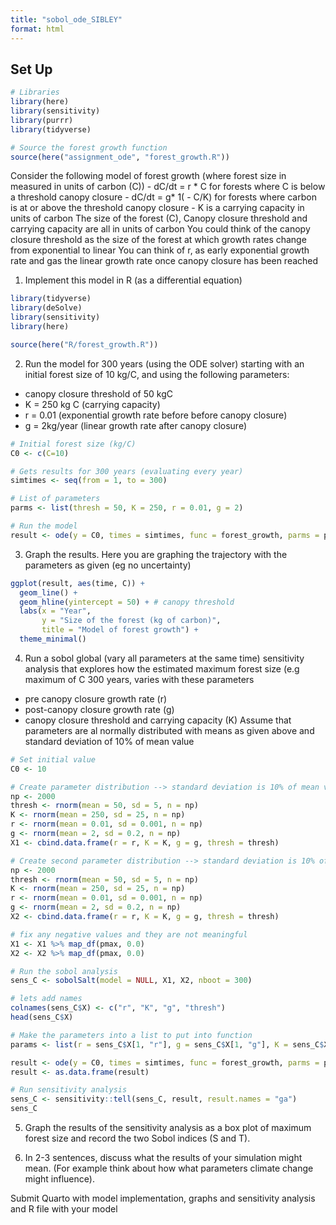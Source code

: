 ```yaml
---
title: "sobol_ode_SIBLEY"
format: html
---
```


## Set Up

```r
# Libraries 
library(here)
library(sensitivity)
library(purrr)
library(tidyverse)

# Source the forest growth function 
source(here("assignment_ode", "forest_growth.R"))
```






Consider the following model of forest growth (where forest size in measured in units of carbon (C))
- dC/dt = r * C for forests where C is below a threshold canopy closure
- dC/dt = g* 1( - C/K) for forests where carbon is at or above the threshold canopy closure
- K is a carrying capacity in units of carbon
The size of the forest (C), Canopy closure threshold and carrying capacity are all in units of carbon You could think of the canopy closure threshold as the size of the forest at which growth rates change from exponential to linear You can think of r, as early exponential growth rate and gas the linear growth rate once canopy closure has been reached

1. Implement this model in R (as a differential equation)
```r
library(tidyverse)
library(deSolve)
library(sensitivity)
library(here)

source(here("R/forest_growth.R"))
```

2. Run the model for 300 years (using the ODE solver) starting with an initial forest size of 10 kg/C, and using the following parameters:
  - canopy closure threshold of 50 kgC
  - K = 250 kg C (carrying capacity)
  - r = 0.01 (exponential growth rate before before canopy closure)
  - g = 2kg/year (linear growth rate after canopy closure)
  
```r
# Initial forest size (kg/C)
C0 <- c(C=10)

# Gets results for 300 years (evaluating every year)
simtimes <- seq(from = 1, to = 300)

# List of parameters
parms <- list(thresh = 50, K = 250, r = 0.01, g = 2)

# Run the model
result <- ode(y = C0, times = simtimes, func = forest_growth, parms = parms)
```

3. Graph the results. Here you are graphing the trajectory with the parameters as given (eg no uncertainty)

```r
ggplot(result, aes(time, C)) +
  geom_line() +
  geom_hline(yintercept = 50) + # canopy threshold
  labs(x = "Year",
       y = "Size of the forest (kg of carbon)",
       title = "Model of forest growth") +
  theme_minimal()
```

4. Run a sobol global (vary all parameters at the same time) sensitivity analysis that explores how the estimated maximum forest size (e.g maximum of C 300 years, varies with these parameters
- pre canopy closure growth rate (r)
- post-canopy closure growth rate (g)
- canopy closure threshold and carrying capacity (K)
Assume that parameters are al normally distributed with means as given above and standard deviation of 10% of mean value

```r
# Set initial value
C0 <- 10

# Create parameter distribution --> standard deviation is 10% of mean value
np <- 2000
thresh <- rnorm(mean = 50, sd = 5, n = np)
K <- rnorm(mean = 250, sd = 25, n = np)
r <- rnorm(mean = 0.01, sd = 0.001, n = np)
g <- rnorm(mean = 2, sd = 0.2, n = np)
X1 <- cbind.data.frame(r = r, K = K, g = g, thresh = thresh)

# Create second parameter distribution --> standard deviation is 10% of mean value
np <- 2000
thresh <- rnorm(mean = 50, sd = 5, n = np)
K <- rnorm(mean = 250, sd = 25, n = np)
r <- rnorm(mean = 0.01, sd = 0.001, n = np)
g <- rnorm(mean = 2, sd = 0.2, n = np)
X2 <- cbind.data.frame(r = r, K = K, g = g, thresh = thresh)

# fix any negative values and they are not meaningful
X1 <- X1 %>% map_df(pmax, 0.0)
X2 <- X2 %>% map_df(pmax, 0.0)

```

```r
# Run the sobol analysis
sens_C <- sobolSalt(model = NULL, X1, X2, nboot = 300)

# lets add names
colnames(sens_C$X) <- c("r", "K", "g", "thresh")
head(sens_C$X)

# Make the parameters into a list to put into function
params <- list(r = sens_C$X[1, "r"], g = sens_C$X[1, "g"], K = sens_C$X[1, "K"], thresh = sens_C$X[1, "thresh"])

result <- ode(y = C0, times = simtimes, func = forest_growth, parms = params)
result <- as.data.frame(result)

# Run sensitivity analysis
sens_C <- sensitivity::tell(sens_C, result, result.names = "ga")
sens_C
```

5. Graph the results of the sensitivity analysis as a box plot of maximum forest size and record the two Sobol indices (S and T).



6. In 2-3 sentences, discuss what the results of your simulation might mean. (For example think about how what parameters climate change might influence).

Submit Quarto with model implementation, graphs and sensitivity analysis and R file with your model